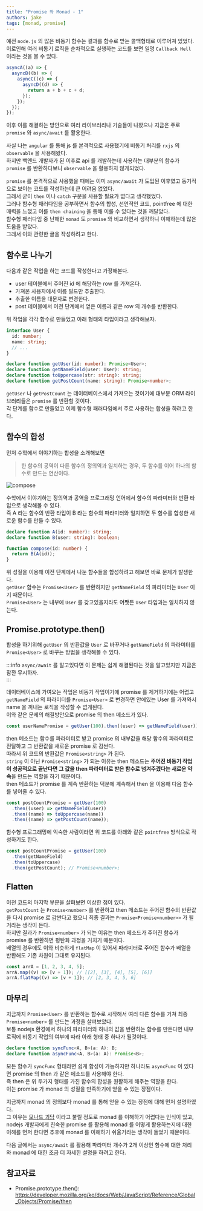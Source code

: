 ```yaml
---
title: "Promise 와 Monad - 1"
authors: jake
tags: [monad, promise]
---
```


예전 `node.js` 의 많은 비동기 함수는 결과를 함수로 받는 콜백형태로 이루어져 있었다.  
이로인해 여러 비동기 로직을 순차적으로 실행하는 코드를 보면 일명 `Callback Hell` 이라는 것을 볼 수 있다.

```js
asyncA((a) => {
  asyncB((b) => {
    asyncC((c) => {
      asyncD((d) => {
        return a + b + c + d;
      });
    });
  });
});
```

이후 이를 해결하는 방안으로 여러 라이브러리나 기술들이 나왔으나 지금은 주로 `promise` 와 `async/await` 를 활용한다.

사실 나는 `angular` 를 통해 js 를 본격적으로 사용했기에 비동기 처리를 `rxjs` 의 `observable` 을 사용해왔다.  
하지만 백엔드 개발자가 된 이후로 api 를 개발하는데 사용하는 대부분의 함수가 `promise` 를 반환하다보니 `observable` 을 활용하지 않게되었다.

`promise` 를 본격적으로 사용했을 때에는 이미 `async/await` 가 도입된 이후였고 동기적으로 보이는 코드를 작성하는데 큰 어려움 없었다.  
그래서 굳이 `then` 이나 `catch` 구문을 사용할 필요가 없다고 생각했었다.  
그러나 함수형 패러다임을 공부하면서 함수의 합성, 선언적인 코드, pointfree 에 대한 매력을 느꼈고 이를 `then chaining` 을 통해 이룰 수 있다는 것을 깨달았다.  
함수형 패러다임 중 난해한 `monad` 도 `promise` 와 비교하면서 생각하니 이해하는데 많은 도움을 받았다.  
그래서 이와 관련한 글을 작성하려고 한다.

<!--truncate-->

## 함수로 나누기

다음과 같은 작업을 하는 코드를 작성한다고 가정해본다.

- user 테이블에서 주어진 id 에 해당하는 row 를 가져온다.
- 가져온 사용자에서 이름 필드만 추출한다.
- 추출한 이름을 대문자로 변경한다.
- post 테이블에서 이전 단계에서 얻은 이름과 같은 row 의 개수를 반환한다.

위 작업을 각각 함수로 만들었고 아래 형태의 타입이라고 생각해보자.

```typescript
interface User {
  id: number;
  name: string;
  // ...
}

declare function getUser(id: number): Promise<User>;
declare function getNameField(user: User): string;
declare function toUppercase(str: string): string;
declare function getPostCount(name: string): Promise<number>;
```

`getUser` 나 `getPostCount` 는 데이터베이스에서 가져오는 것이기에 대부분 ORM 라이브러리들은 `promise` 를 반환할 것이다.  
각 단계를 함수로 만들었고 이제 함수형 패러다임에서 주로 사용하는 합성을 하려고 한다.

## 함수의 합성

먼저 수학에서 이야기하는 합성을 소개해보면

> 한 함수의 공역이 다른 함수의 정의역과 일치하는 경우, 두 함수를 이어 하나의 함수로 만드는 연산이다.

![compose](./compose.png)

수학에서 이야기하는 정의역과 공역을 프로그래밍 언어에서 함수의 파라미터와 반환 타입으로 생각해볼 수 있다.  
즉 A 라는 함수의 반환 타입이 B 라는 함수의 파라미터와 일치하면 두 함수를 합성한 새로운 함수를 만들 수 있다.

```typescript
declare function A(id: number): string;
declare function B(user: string): boolean;

function compose(id: number) {
  return B(A(id));
}
```

위 성질을 이용해 이전 단계에서 나눈 함수들을 합성하려고 해보면 바로 문제가 발생한다.  
`getUser` 함수는 `Promise<User>` 를 반환하지만 `getNameField` 의 파라미터는 `User` 이기 때문이다.  
`Promise<User>` 는 내부에 `User` 를 갖고있을지라도 어쨋든 `User` 타입과는 일치하지 않는다.

## Promise.prototype.then()

합성을 하기위해 `getUser` 의 반환값을 `User` 로 바꾸거나 `getNameField` 의 파라미터를 `Promise<User>` 로 바꾸는 방법을 생각해볼 수 있다.

:::info
`async/await` 를 알고있다면 이 문제는 쉽게 해결된다는 것을 알고있지만 지금은 잠깐 무시하자.  
:::

데이터베이스에 가여오는 작업은 비동기 작업이기에 promise 를 제거하기에는 어렵고
`getNameField` 의 파라미터를 `Promise<User>` 로 변경하면 안에있는 User 를 가져와서 name 을 꺼내는 로직을 작성할 수 없게된다.  
이와 같은 문제의 해결방안으로 promise 의 then 메소드가 있다.

```typescript
const userNamePromise = getUser(100).then((user) => getNameField(user)); // Promise<string>;
```

then 메소드는 함수를 파라미터로 받고 promise 의 내부값을 해당 함수의 파라미터로 전달하고 그 반환값을 새로운 promise 로 감싼다.  
따라서 위 코드의 반환값은 `Promise<string>` 가 된다.  
`string` 이 아닌 `Promise<string>` 가 되는 이유는 then 메소드는 **주어진 비동기 작업이 성공적으로 끝난다면 그 값을 then 파라미터로 받은 함수로 넘겨주겠다는 새로운 약속**을 만드는 역할을 하기 때문이다.  
then 메소드가 promise 를 계속 반환하는 덕분에 계속해서 then 을 이용해 다음 함수를 넣어줄 수 있다.

```typescript
const postCountPromise = getUser(100)
  .then((user) => getNameField(user))
  .then((name) => toUppercase(name))
  .then((name) => getPostCount(name));
```

함수형 프로그래밍에 익숙한 사람이라면 위 코드를 아래와 같은 `pointfree` 방식으로 작성하기도 한다.

```typescript
const postCountPromise = getUser(100)
  .then(getNameField)
  .then(toUppercase)
  .then(getPostCount); // Promise<number>;
```

## Flatten

이전 코드의 마지막 부분을 살펴보면 이상한 점이 있다.  
`getPostCount` 는 `Promise<number>` 를 반환하고 then 메소드는 주어진 함수의 반환값을 다시 promise 로 감싼다고 했으니 최종 결과는 `Promise<Promise<number>>` 가 될거라는 생각이 든다.  
하지만 결과가 `Promise<number>` 가 되는 이유는 then 메소드가 주어진 함수가 promise 를 반환하면 평탄화 과정을 거치기 때문이다.  
배열의 경우에도 이와 비슷하게 `flatMap` 이 있어서 파라미터로 주어진 함수가 배열을 반환해도 기존 차원이 그대로 유지된다.

```typescript
const arrA = [1, 2, 3, 4, 5];
arrA.map((v) => [v + 1]); // [[2], [3], [4], [5], [6]]
arrA.flatMap((v) => [v + 1]); // [2, 3, 4, 5, 6]
```

## 마무리

지금까지 `Promise<User>` 를 반환하는 함수로 시작해서 여러 다른 함수를 거쳐 최종 `Promise<number>` 를 만드는 과정을 살펴보았다.  
보통 nodejs 환경에서 하나의 파라미터와 하나의 값을 반환하는 함수를 만든다면 내부 로직에 비동기 작업의 여부에 따라 아래 형태 중 하나가 될것이다.

```typescript
declare function syncFunc<A, B>(a: A): B;
declare function asyncFunc<A, B>(a: A): Promise<B>;
```

모든 함수가 `syncFunc` 형태라면 쉽게 합성이 가능하지만 하나라도 `asyncFunc` 이 있다면 promise 의 then 과 같은 메소드를 사용해야 한다.  
즉 then 은 위 두가지 형태를 가진 함수의 합성을 원활하게 해주는 역할을 한다.  
이는 promise 가 monad 의 성질을 만족하기에 얻을 수 있는 장점이다.

지금까지 monad 의 정의보다 monad 를 통해 얻을 수 있는 장점에 대해 먼저 설명하였다.  
그 이유는 [모나드 괴담](https://xtendo.org/ko/monad#143) 이라고 불릴 정도로 monad 를 이해하기 어렵다는 인식이 있고,
nodejs 개발자에게 친숙한 promise 를 활용해 monad 를 어떻게 활용하는지에 대한 이해를 먼저 한다면 추후에 monad 를 이해하기 쉬울거라는 생각이 들었기 때문이다.

다음 글에서는 `async/await` 를 활용해 파라미터 개수가 2개 이상인 함수에 대한 처리와 monad 에 대한 조금 더 자세한 설명을 하려고 한다.

## 참고자료

- Promise.prototype.then(): https://developer.mozilla.org/ko/docs/Web/JavaScript/Reference/Global_Objects/Promise/then
